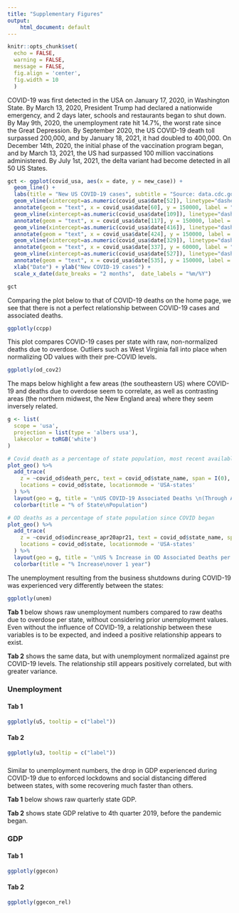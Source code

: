 ```yaml
---
title: "Supplementary Figures"
output: 
    html_document: default
---
```


```r
knitr::opts_chunk$set(
  echo = FALSE,
  warning = FALSE,
  message = FALSE,
  fig.align = 'center',
  fig.width = 10
  )
```

COVID-19 was first detected in the USA on January 17, 2020, in Washington State. By March 13, 2020, President Trump had declared a nationwide emergency, and 2 days later, schools and restaurants began to shut down. By May 9th, 2020, the unemployment rate hit 14.7%, the worst rate since the Great Depression. By September 2020, the US COVID-19 death toll surpassed 200,000, and by January 18, 2021, it had doubled to 400,000. On December 14th, 2020, the initial phase of the vaccination program began, and by March 13, 2021, the US had surpassed 100 million vaccinations administered. By July 1st, 2021, the delta variant had become detected in all 50 US States.

```r
gct <- ggplot(covid_usa, aes(x = date, y = new_case)) +
  geom_line() +
  labs(title = "New US COVID-19 cases", subtitle = "Source: data.cdc.gov API") +
  geom_vline(xintercept=as.numeric(covid_usa$date[52]), linetype="dashed", size = 1) +
  annotate(geom = "text", x = covid_usa$date[60], y = 150000, label = "Emergency Declaration", angle = 90, color = "blue") +
  geom_vline(xintercept=as.numeric(covid_usa$date[109]), linetype="dashed", size = 1) +
  annotate(geom = "text", x = covid_usa$date[117], y = 150000, label = "14.7% unemployment", angle = 90, color = "blue") +
  geom_vline(xintercept=as.numeric(covid_usa$date[416]), linetype="dashed", size = 1) +
  annotate(geom = "text", x = covid_usa$date[424], y = 150000, label = "100 million vaccinations", angle = 90, color = "blue")+
  geom_vline(xintercept=as.numeric(covid_usa$date[329]), linetype="dashed", size = 1) +
  annotate(geom = "text", x = covid_usa$date[337], y = 60000, label = "Vaccination begins", angle = 90, color = "blue") +
  geom_vline(xintercept=as.numeric(covid_usa$date[527]), linetype="dashed", size = 1) +
  annotate(geom = "text", x = covid_usa$date[535], y = 150000, label = "Delta variant spreads", angle = 90, color = "blue") +
  xlab("Date") + ylab("New COVID-19 cases") +
  scale_x_date(date_breaks = "2 months",  date_labels = "%m/%Y")

gct
```

Comparing the plot below to that of COVID-19 deaths on the home page, we see that there is not a perfect relationship between COVID-19 cases and associated deaths.

```r
ggplotly(ccpp)
```

This plot compares COVID-19 cases per state with raw, non-normalized deaths due to overdose. Outliers such as West Virginia fall into place when normalizing OD values with their pre-COVID levels.

```r
ggplotly(od_cov2)
```

The maps below highlight a few areas (the southeastern US) where COVID-19 and deaths due to overdose seem to correlate, as well as contrasting areas (the northern midwest, the New England area) where they seem inversely related.

```r
g <- list(
  scope = 'usa',
  projection = list(type = 'albers usa'),
  lakecolor = toRGB('white')
)
```

```r
# Covid death as a percentage of state population, most recent available data
plot_geo() %>%
  add_trace(
    z = ~covid_od$death_perc, text = covid_od$state_name, span = I(0),
    locations = covid_od$state, locationmode = 'USA-states'
  ) %>%
  layout(geo = g, title = '\nUS COVID-19 Associated Deaths \n(Through April 2021)') %>%
  colorbar(title = "% of State\nPopulation")
```

```r
# OD deaths as a percentage of state population since COVID began
plot_geo() %>%
  add_trace(
    z = ~covid_od$odincrease_apr20apr21, text = covid_od$state_name, span = I(0),
    locations = covid_od$state, locationmode = 'USA-states'
  ) %>%
  layout(geo = g, title = '\nUS % Increase in OD Associated Deaths per Year \n(04/2020 to 04/2021)') %>%
  colorbar(title = "% Increase\nover 1 year")
```

The unemployment resulting from the business shutdowns during COVID-19 was experienced very differently between the states:

```r
ggplotly(unem)
```


**Tab 1** below shows raw unemployment numbers compared to raw deaths due to overdose per state, without considering prior unemployment values. Even without the influence of COVID-19, a relationship between these variables is to be expected, and indeed a positive relationship appears to exist.

**Tab 2** shows the same data, but with unemployment normalized against pre COVID-19 levels. The relationship still appears positively correlated, but with greater variance.

### Unemployment {.tabset}

#### Tab 1

```r
ggplotly(u5, tooltip = c("label")) 
```

#### Tab 2

```r
ggplotly(u3, tooltip = c("label"))
```

### {-}


Similar to unemployment numbers, the drop in GDP experienced during COVID-19 due to enforced lockdowns and social distancing differed between states, with some recovering much faster than others.

**Tab 1** below shows raw quarterly state GDP.

**Tab 2** shows state GDP relative to 4th quarter 2019, before the pandemic began.

### GDP {.tabset}

#### Tab 1

```r
ggplotly(ggecon)
```

#### Tab 2

```r
ggplotly(ggecon_rel)
```

### {-}


